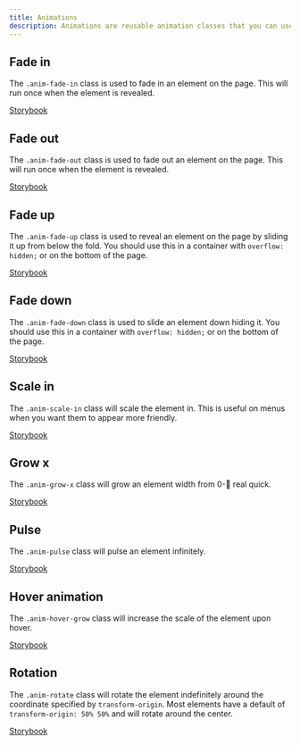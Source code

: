 ```yaml
---
title: Animations
description: Animations are reusable animation classes that you can use to emphasize an element. All of these animations will animate if you toggle their visibility using the "Toggle" button.
---
```


## Fade in

The `.anim-fade-in` class is used to fade in an element on the page. This will run once when the element is revealed.

[Storybook](https://primer.style/css/storybook/?path=/story/utilities-animation--fade-in)

## Fade out

The `.anim-fade-out` class is used to fade out an element on the page. This will run once when the element is revealed.

[Storybook](https://primer.style/css/storybook/?path=/story/utilities-animation--fade-out)

## Fade up

The `.anim-fade-up` class is used to reveal an element on the page by sliding it up from below the fold. You should use this in a container with `overflow: hidden;` or on the bottom of the page.

[Storybook](https://primer.style/css/storybook/?path=/story/utilities-animation--fade-up)

## Fade down

The `.anim-fade-down` class is used to slide an element down hiding it. You should use this in a container with `overflow: hidden;` or on the bottom of the page.

[Storybook](https://primer.style/css/storybook/?path=/story/utilities-animation--fade-down)

## Scale in

The `.anim-scale-in` class will scale the element in. This is useful on menus when you want them to appear more friendly.

[Storybook](https://primer.style/css/storybook/?path=/story/utilities-animation--scale-in)

## Grow x

The `.anim-grow-x` class will grow an element width from 0-:100: real quick.

[Storybook](https://primer.style/css/storybook/?path=/story/utilities-animation--grow-x)

## Pulse

The `.anim-pulse` class will pulse an element infinitely.

[Storybook](https://primer.style/css/storybook/?path=/story/utilities-animation--pulse)

## Hover animation

The `.anim-hover-grow` class will increase the scale of the element upon hover.

[Storybook](https://primer.style/css/storybook/?path=/story/utilities-animation--hover)

## Rotation

The `.anim-rotate` class will rotate the element indefinitely around the coordinate specified by `transform-origin`. Most elements have a default of `transform-origin: 50% 50%` and will rotate around the center.

[Storybook](https://primer.style/css/storybook/?path=/story/utilities-animation--rotate)
